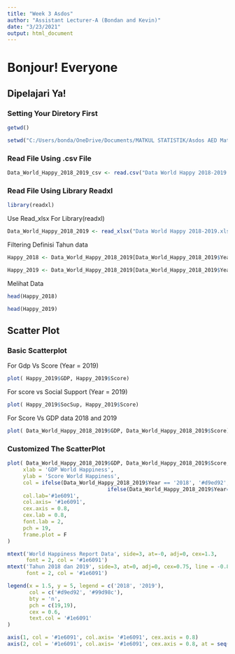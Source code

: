 ---
title: "Week 3 Asdos"
author: "Assistant Lecturer-A (Bondan and Kevin)"
date: "3/23/2021"
output: html_document
---

# Bonjour! Everyone 
## Dipelajari Ya!

### Setting Your Diretory First
```{r}
getwd()
```
```{r}
setwd("C:/Users/bonda/OneDrive/Documents/MATKUL STATISTIK/Asdos AED Materi/Week 3")

```

### Read File Using .csv File
```{r}
Data_World_Happy_2018_2019_csv <- read.csv("Data World Happy 2018-2019.csv")

```

### Read File Using Library Readxl
```{r}
library(readxl)
```

Use Read_xlsx For Library(readxl)
```{r}
Data_World_Happy_2018_2019 <- read_xlsx("Data World Happy 2018-2019.xlsx")

```

Filtering Definisi Tahun data

```{r}
Happy_2018 <- Data_World_Happy_2018_2019[Data_World_Happy_2018_2019$Year == 2018, ]

```
```{r}
Happy_2019 <- Data_World_Happy_2018_2019[Data_World_Happy_2018_2019$Year == 2019, ]

```

Melihat Data
```{r}
head(Happy_2018)
```
```{r}
head(Happy_2019)
```

## Scatter Plot
### Basic Scatterplot
For Gdp Vs Score (Year = 2019)
```{r}
plot( Happy_2019$GDP, Happy_2019$Score)
```

For score vs Social Support (Year = 2019)
```{r}
plot( Happy_2019$SocSup, Happy_2019$Score)
```

For Score Vs GDP data 2018 and 2019
```{r}
plot( Data_World_Happy_2018_2019$GDP, Data_World_Happy_2018_2019$Score)

```


### Customized The ScatterPlot
```{r}
plot( Data_World_Happy_2018_2019$GDP, Data_World_Happy_2018_2019$Score,
     xlab = 'GDP World Happiness',
     ylab = 'Score World Happiness',
     col = ifelse(Data_World_Happy_2018_2019$Year == '2018', '#d9ed92',
                                ifelse(Data_World_Happy_2018_2019$Year=='2019', '#99d98c','#168aad')),
     col.lab='#1e6091',
     col.axis= '#1e6091',
     cex.axis = 0.8,
     cex.lab = 0.8,
     font.lab = 2,
     pch = 19,
     frame.plot = F
)

mtext('World Happiness Report Data', side=3, at=-0, adj=0, cex=1.3,
      font = 2, col = '#1e6091')
mtext('Tahun 2018 dan 2019', side=3, at=0, adj=0, cex=0.75, line = -0.88,
      font = 2, col = '#1e6091')

legend(x = 1.5, y = 5, legend = c('2018', '2019'), 
       col = c('#d9ed92', '#99d98c'),
       bty = 'n',
       pch = c(19,19),
       cex = 0.6,
       text.col = '#1e6091'
)

axis(1, col = '#1e6091', col.axis= '#1e6091', cex.axis = 0.8)
axis(2, col = '#1e6091', col.axis= '#1e6091', cex.axis = 0.8, at = seq(0, 10, 1))
```



